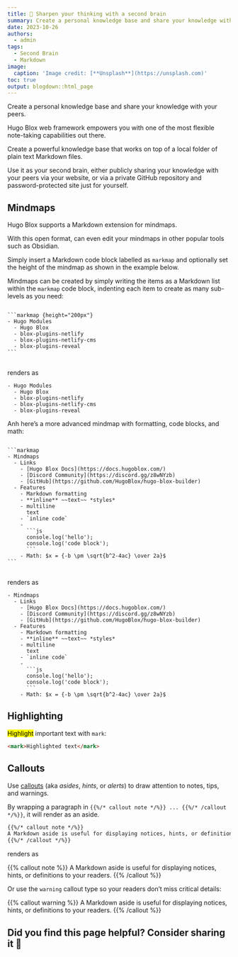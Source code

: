 ```yaml
---
title: 🧠 Sharpen your thinking with a second brain
summary: Create a personal knowledge base and share your knowledge with your peers.
date: 2023-10-26
authors:
  - admin
tags:
  - Second Brain
  - Markdown
image:
  caption: 'Image credit: [**Unsplash**](https://unsplash.com)'
toc: true
output: blogdown::html_page
---
```


Create a personal knowledge base and share your knowledge with your peers.

Hugo Blox web framework empowers you with one of the most flexible note-taking capabilities out there.

Create a powerful knowledge base that works on top of a local folder of plain text Markdown files.

Use it as your second brain, either publicly sharing your knowledge with your peers via your website, or via a private GitHub repository and password-protected site just for yourself.

## Mindmaps

Hugo Blox supports a Markdown extension for mindmaps.

With this open format, can even edit your mindmaps in other popular tools such as Obsidian.

Simply insert a Markdown code block labelled as `markmap` and optionally set the height of the mindmap as shown in the example below.

Mindmaps can be created by simply writing the items as a Markdown list within the `markmap` code block, indenting each item to create as many sub-levels as you need:

<div class="highlight">
<pre class="chroma">
<code>
```markmap {height="200px"}
- Hugo Modules
  - Hugo Blox
  - blox-plugins-netlify
  - blox-plugins-netlify-cms
  - blox-plugins-reveal
```
</code>
</pre>
</div>

renders as

```markmap {height="200px"}
- Hugo Modules
  - Hugo Blox
  - blox-plugins-netlify
  - blox-plugins-netlify-cms
  - blox-plugins-reveal
```

Anh here's a more advanced mindmap with formatting, code blocks, and math:

<div class="highlight">
<pre class="chroma">
<code>
```markmap
- Mindmaps
  - Links
    - [Hugo Blox Docs](https://docs.hugoblox.com/)
    - [Discord Community](https://discord.gg/z8wNYzb)
    - [GitHub](https://github.com/HugoBlox/hugo-blox-builder)
  - Features
    - Markdown formatting
    - **inline** ~~text~~ *styles*
    - multiline
      text
    - `inline code`
    -
      ```js
      console.log('hello');
      console.log('code block');
      ```
    - Math: $x = {-b \pm \sqrt{b^2-4ac} \over 2a}$
```
</code>
</pre>
</div>

renders as

```markmap
- Mindmaps
  - Links
    - [Hugo Blox Docs](https://docs.hugoblox.com/)
    - [Discord Community](https://discord.gg/z8wNYzb)
    - [GitHub](https://github.com/HugoBlox/hugo-blox-builder)
  - Features
    - Markdown formatting
    - **inline** ~~text~~ *styles*
    - multiline
      text
    - `inline code`
    -
      ```js
      console.log('hello');
      console.log('code block');
      ```
    - Math: $x = {-b \pm \sqrt{b^2-4ac} \over 2a}$
```

## Highlighting

<mark>Highlight</mark> important text with `mark`:

```html
<mark>Highlighted text</mark>
```

## Callouts

Use [callouts](https://docs.hugoblox.com/reference/markdown/#callouts) (aka _asides_, _hints_, or _alerts_) to draw attention to notes, tips, and warnings.

By wrapping a paragraph in `{{%/* callout note */%}} ... {{%/* /callout */%}}`, it will render as an aside.

```markdown
{{%/* callout note */%}}
A Markdown aside is useful for displaying notices, hints, or definitions to your readers.
{{%/* /callout */%}}
```

renders as

{{% callout note %}}
A Markdown aside is useful for displaying notices, hints, or definitions to your readers.
{{% /callout %}}

Or use the `warning` callout type so your readers don't miss critical details:

{{% callout warning %}}
A Markdown aside is useful for displaying notices, hints, or definitions to your readers.
{{% /callout %}}

## Did you find this page helpful? Consider sharing it 🙌
